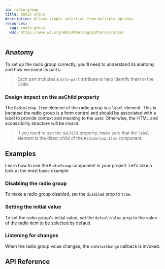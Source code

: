 ```yaml
---
id: radio-group
title: Radio Group
description: Allows single selection from multiple options.
resources:
  zag: radio-group
  w3c: https://www.w3.org/WAI/ARIA/apg/patterns/radio/
---
```



<ComponentPreview />

## Anatomy

To set up the radio group correctly, you'll need to understand its anatomy and
how we name its parts.

> Each part includes a `data-part` attribute to help identify them in the DOM.

<Anatomy id="radio-group" />

### Design impact on the asChild property

The `RadioGroup.Item` element of the radio group is a `label` element. This is
because the radio group is a form control and should be associated with a label
to provide context and meaning to the user. Otherwise, the HTML and
accessibility structure will be invalid.

> If you need to use the `asChild` property, make sure that the `label` element
> is the direct child of the `RadioGroup.Item` component.

## Examples

Learn how to use the `RadioGroup` component in your project. Let's take a look
at the most basic example:

<Story id="Basic" />

### Disabling the radio group

To make a radio group disabled, set the `disabled` prop to `true`.

<Story id="Disabled" />

### Setting the initial value

To set the radio group's initial value, set the `defaultValue` prop to the value
of the radio item to be selected by default.

<Story id="InitialValue" />

### Listening for changes

When the radio group value changes, the `onValueChange` callback is invoked.

<Story id="OnEvent" />

## API Reference

<ComponentTypes />
